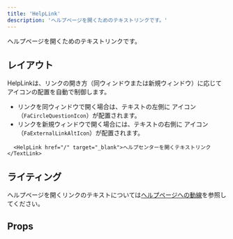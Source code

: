```yaml
---
title: 'HelpLink'
description: 'ヘルプページを開くためのテキストリンクです。'
---
```



ヘルプページを開くためのテキストリンクです。

<ComponentStory name="HelpLink" />

## レイアウト
HelpLinkは、リンクの開き方（同ウィンドウまたは新規ウィンドウ）に応じてアイコンの配置を自動で制御します。

- リンクを同ウィンドウで開く場合は、テキストの左側に <FaCircleQuestionIcon alt="ヘルプセンター" color="TEXT_LINK" /> アイコン（`FaCircleQuestionIcon`）が配置されます。
- リンクを新規ウィンドウで開く場合には、テキストの右側に<FaExternalLinkAltIcon alt="新規ウィンドウ" color="TEXT_LINK" /> アイコン（`FaExternalLinkAltIcon`）が配置されます。

```tsx editable
  <HelpLink href="/" target="_blank">ヘルプセンターを開くテキストリンク</TextLink>
```

## ライティング
ヘルプページを開くリンクのテキストについては[ヘルプページへの動線](/products/contents/ui-text/help-link/)を参照してください。

## Props

<ComponentPropsTable name="HelpLink" />
